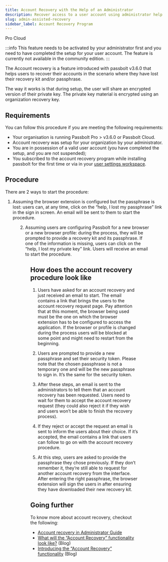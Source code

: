 ```yaml
---
title: Account Recovery with the Help of an Administrator
description: Recover access to a user account using administrator help via the account recovery program
slug: admin-assisted-recovery
sidebar_label: Account Recovery Program
---
```



<div style={{display: "flex", gap: "1rem"}}>
  <Chips link="https://www.passbolt.com/pricing/pro" isUnderMainTitle={true}>Pro</Chips>
  <Chips link="https://www.passbolt.com/pricing/cloud" isUnderMainTitle={true}>Cloud</Chips>
</div>

:::info
This feature needs to be activated by your administrator first and you need to have completed the setup for your user
account. The feature is currently not available in the community edition.
:::

The Account recovery is a feature introduced with passbolt v3.6.0 that helps users to recover their
accounts in the scenario where they have lost their recovery kit and/or passphrase.

The way it works is that during setup, the user will share an encrypted version of their private key. The private key
material is encrypted using an organization recovery key.

## Requirements

You can follow this procedure if you are meeting the following requirements:

- Your organisation is running Passbolt Pro > v3.6.0 or Passbolt Cloud.
- Account recovery was setup for your organization by your administrator.
- You are in possession of a valid user account (you have completed the setup, and you are not suspended);
- You subscribed to the account recovery program while installing passbolt for the first time or via in your [user settings workspace](/user/settings/browser/account-recovery-setup/).

## Procedure

There are 2 ways to start the procedure:

1. Assuming the browser extension is configured but the passphrase is lost: users can, at any time, click on the “help, I lost my passphrase” link in the sign in screen. An email will be sent to them to start the procedure.

<Figure
  src="/img/help/2024/03/user-login-lost-passphrase.png"
  alt="Login screen with lost passphrase"
  caption="fig. Login screen - lost passphrase"
/>

2. Assuming users are configuring Passbolt for a new browser or a new browser profile: during the process, they will be prompted to provide a recovery kit and its passphrase. If one of the information is missing, users can click on the “help, I lost my private key” link. Users will receive an email to start the procedure.

<Figure
  src="/img/help/2024/03/user-recover-lost-passphrase.png"
  alt="Setup on a new device with lost passphrase"
  caption="fig. Setup on a new device - lost passphrase"
/>

## How does the account recovery procedure look like

1. Users have asked for an account recovery and just received an email to start. The email contains a link that brings the users to the account recovery request page. Pay attention that at this moment, the browser being used must be the one on which the browser extension has to be configured to access the application. If the browser or profile is changed during the process users will be blocked at some point and might need to restart from the beginning.

2. Users are prompted to provide a new passphrase and set their security token. Please note that the chosen passphrase is not a temporary one and will be the new passphrase to sign in. It’s the same for the security token.

3. After these steps, an email is sent to the administrators to tell them that an account recovery has been requested. Users need to wait for them to accept the account recovery request (they could also reject it if they wish and users won’t be able to finish the recovery process).

4. If they reject or accept the request an email is sent to inform the users about their choice. If it’s accepted, the email contains a link that users can follow to go on with the account recovery procedure.

5. At this step, users are asked to provide the passphrase they chose previously. If they don’t remember it, they’re still able to request for another account recovery from the interface. After entering the right passphrase, the browser extension will sign the users in after ensuring they have downloaded their new recovery kit.

## Going further

To know more about account recovery, checkout the following:
- [Account recovery in Administrator Guide](/admin/authentication/account-recovery/)
- [What will the “Account Recovery” functionality look like?](https://www.passbolt.com/blog/what-will-the-account-recovery-functionality-look-like) (Blog)
- [Introducing the “Account Recovery” functionality](https://www.passbolt.com/blog/account-recovery) (Blog)

